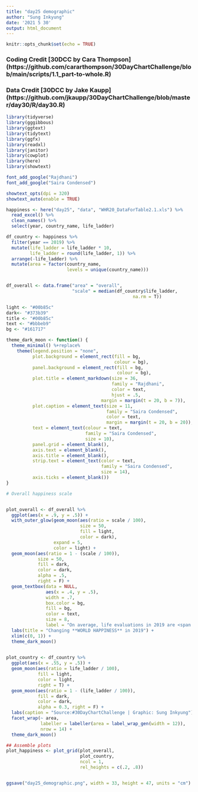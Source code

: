 ```yaml
---
title: "day25 demographic"
author: "Sung Inkyung"
date: '2021 5 30'
output: html_document
---
```


```r
knitr::opts_chunk$set(echo = TRUE)
```
### Coding Credit [30DCC by Cara Thompson] (https://github.com/cararthompson/30DayChartChallenge/blob/main/scripts/1.1_part-to-whole.R)
### Data Credit [30DCC by Jake Kaupp] (https://github.com/jkaupp/30DayChartChallenge/blob/master/day30/R/day30.R)
```r
library(tidyverse)
library(gggibbous)
library(ggtext)
library(tidytext)
library(ggfx)
library(readxl)
library(janitor)
library(cowplot)
library(here)
library(showtext)

font_add_google("Rajdhani")
font_add_google("Saira Condensed")

showtext_opts(dpi = 320)
showtext_auto(enable = TRUE)

```


```r
happiness <- here("day25", "data", "WHR20_DataForTable2.1.xls") %>% 
  read_excel() %>% 
  clean_names() %>% 
  select(year, country_name, life_ladder)

df_country <- happiness %>% 
  filter(year == 2019) %>% 
  mutate(life_ladder = life_ladder * 10,
         life_ladder = round(life_ladder, 1)) %>% 
  arrange(-life_ladder) %>% 
  mutate(area = factor(country_name,
                       levels = unique(country_name)))


df_overall <- data.frame("area" = "overall",
                         "scale" = median(df_country$life_ladder,
                                                na.rm = T))

```



```r
light <- "#00b85c"
dark<- "#373b39"
title <- "#00b85c"
text <- "#bbbeb9"
bg <- "#161717"

theme_dark_moon <- function() {
  theme_minimal() %+replace%
    theme(legend.position = "none",
          plot.background = element_rect(fill = bg,
                                         colour = bg),
          panel.background = element_rect(fill = bg,
                                          colour = bg),
          plot.title = element_markdown(size = 36, 
                                        family = "Rajdhani",
                                        color = text,
                                        hjust = .5,
                                    margin = margin(t = 20, b = 7)),
          plot.caption = element_text(size = 11,
                                      family = "Saira Condensed",
                                      color = text,
                                      margin = margin(t = 20, b = 20)),
          text = element_text(colour = text, 
                              family = "Saira Condensed",
                              size = 10), 
          panel.grid = element_blank(),
          axis.text = element_blank(), 
          axis.title = element_blank(),
          strip.text = element_text(color = text, 
                                    family = "Saira Condensed",
                                    size = 14),
          axis.ticks = element_blank())
}
```


```r
# Overall happiness scale


plot_overall <- df_overall %>% 
  ggplot(aes(x = .9, y = .5)) +
  with_outer_glow(geom_moon(aes(ratio = scale / 100),
                            size = 50,
                            fill = light,
                            color = dark),
                  expand = 5,
                  color = light) +
  geom_moon(aes(ratio = 1 - (scale / 100)), 
            size = 50,
            fill = dark, 
            color = dark, 
            alpha = .5, 
            right = F) +
  geom_textbox(data = NULL,
               aes(x = .4, y = .5),
               width = .7,
               box.color = bg,
               fill = bg,
               color = text,
               size = 8,
               label = "On average, life evaluations in 2019 are <span style = 'color:#00b85c'>**5.5**</span> on the 0 to 10 scale. The survey vary from <span style = 'color:#00b85c'>**7.7**</span> to\n<span style = 'color:#00b85c'>**2.3**</span> over 148 countries.Top 15 countries are more than twice as high as in the bottom 7.\nCountries below average are 69") +
  labs(title = "Changing **WORLD HAPPINESS** in 2019") +
  xlim(c(0, 1)) +
  theme_dark_moon()
  
```

```r
plot_country <- df_country %>% 
  ggplot(aes(x = .55, y = .5)) +
  geom_moon(aes(ratio = life_ladder / 100), 
            fill = light, 
            color = light, 
            right = T) +
  geom_moon(aes(ratio = 1 - (life_ladder / 100)), 
            fill = dark, 
            color = dark, 
            alpha = 0.3, right = F) +
  labs(caption = "Source:#30DayChartChallenge | Graphic: Sung Inkyung") +
  facet_wrap(~ area,
             labeller = labeller(area = label_wrap_gen(width = 12)),
             nrow = 14) +
  theme_dark_moon()
```

```r

## Assemble plots
plot_happiness <- plot_grid(plot_overall, 
                            plot_country,
                            ncol = 1,
                            rel_heights = c(.2, .8))


ggsave("day25_demographic.png", width = 33, height = 47, units = "cm")
```

